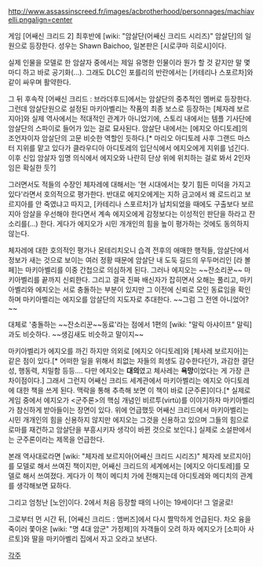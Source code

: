 http://www.assassinscreed.fr/images/acbrotherhood/personnages/machiavelli.pngalign=center

게임 [어쌔신 크리드 2] 최후반에 [wiki: "암살단(어쌔신 크리드 시리즈)" 암살단]의 일원으로 등장한다. 성우는 Shawn Baichoo, 일본판은 [시로쿠마 히로시]이다.

실제 인물을 모델로 한 암살자 중에서는 제일 유명한 인물이라 뭔가 할 것 같지만 말 몇 마디 하고 바로 공기화(…). 그래도 DLC인 포를리의 반란에서는 [카테리나 스포르차]와 같이 싸우며 활약한다.

그 뒤 후속작 [어쌔신 크리드 : 브라더후드]에서는 암살단의 중추적인 멤버로 등장한다. 그런데 암살단원으로 설정된 마키아벨리는 작품의 최종 보스로 등장하는 [체자레 보르지아]와 실제 역사에서는 적대적인 관계가 아니었기에, 스토리 내에서는 템플 기사단에 암살단의 스파이로 들어가 있는 걸로 묘사된다. 암살단 내에서는 [에지오 아디토레]의 조언자이자 암살단의 고문 비슷한 역할인 듯하다.[* 마리오 아디토레 사후 그랜드 마스터 지위를 맡고 있다가 클라우디아 아디토레의 입단식에서 에지오에게 지위를 넘긴다. 이후 신입 암살자 임명 의식에서 에지오와 나란히 단상 위에 위치하는 걸로 봐서 2인자임은 확실한 듯?]

그러면서도 적들의 수장인 체자레에 대해서는 '현 시대에서는 찾기 힘든 미덕을 가지고 있다'라면서 호의적으로 평가한다. 반대로 에지오에게는 지하 금고에서 왜 로드리고 보르지아를 안 죽였냐고 따지고, [카테리나 스포르차]가 납치되었을 때에도 구출보다 보르지아 암살을 우선해야 한다면서 계속 에지오에게 감정보다는 이성적인 판단을 하라고 잔소리를(…) 한다. 게다가 에지오가 시민 개개인의 힘을 높이 평가하는 것에도 동의하지 않는다.

체자레에 대한 호의적인 평가나 몬테리치오니 습격 전후의 애매한 행적들, 암살단에서 정보가 새는 것으로 보이는 여러 정황 때문에 암살단 내 도둑 길드의 우두머리인 [라 볼페]는 마키아벨리를 이중 간첩으로 의심하게 된다. 그러나 에지오는 ~~잔소리꾼~~ 마키아벨리를 끝까지 신뢰한다. 그리고 결국 진짜 배신자가 잡히면서 오해는 풀리고, 마키아벨리와 에지오는 서로 충돌하는 부분이 있지만 그 이전에 신뢰로 모인 동료임을 확인하며 마키아벨리는 에지오를 암살단의 지도자로 추대한다. ~~그럼 그 전엔 아니었어?~~

대체로 '충돌하는 ~~잔소리꾼~~동료'라는 점에서 1편의 [wiki: "말릭 아샤이프" 말릭]과도 비슷하다. ~~생김새도 비슷하고 말이지~~

마키아벨리가 에지오를 까긴 하지만 의외로 [에지오 아디토레]와 [체사레 보르지아]는 같은 점이 있다.[* 어떠한 일을 위해서 죄없는 자들의 희생도 감수한다던가, 과감한 결단성, 행동력, 치밀함 등등…. 다만 에지오는 '''대의'''였고 체사레는 '''욕망'''이었다는 게 가장 큰 차이점이다.] 그래서 그런지 어쌔신 크리드 세계관에서 마키아벨리는 에지오 아디토레에 대한 책을 쓰게 된다. 맥락을 통해 추측해 보면 이 책이 바로 [군주론]이다.[* 실제로 게임 중에서 에지오가 <군주론>의 핵심 개념인 비르투(virtù)를 이야기하자 마키아벨리가 참신하게 받아들이는 장면이 있다. 위에 언급했듯 어쌔신 크리드에서 마키아벨리는 시민 개개인의 힘을 신용하지 않지만 에지오는 그것을 신용하고 있으며 그들의 힘으로 로마를 재건하고 암살단을 부흥시키자 생각이 바뀐 것으로 보인다.] 실제로 소설판에서는 군주론이라는 제목을 언급한다.

본래 역사대로라면 [wiki: "체자레 보르지아(어쌔신 크리드 시리즈)" 체자레 보르지아]를 모델로 해서 쓰여진 책이지만, 어쌔신 크리드의 세계에서는 [에지오 아디토레]를 모델로 해서 쓰여졌다. 게다가 이 책이 메디치 가에 전해지는데 아디토레와 메디치의 관계를 생각해보면 묘하다.

그리고 엄청난 [노안]이다. 2에서 처음 등장할 때의 나이는 19세이다! 그 얼굴로!

그로부터 먼 시간 뒤, [어쌔신 크리드 : 앰버즈]에서 다시 짤막하게 언급된다. 차오 융을 죽이러 쫓아온 [wiki: "명 4대 암군" 가정제]의 자객들이 오려 하자 에지오가 [소피아 사르토]와 딸을 마키아벨리 집에서 자고 오라고 보낸다.

[[각주]]
